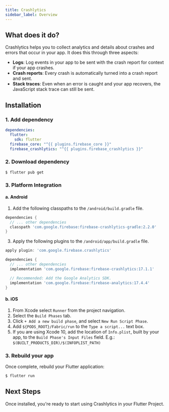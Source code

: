 ```yaml
---
title: Crashlytics
sidebar_label: Overview
---
```


##  What does it do?

Crashlytics helps you to collect analytics and details about crashes and errors that occur in your app. It does this through three aspects:

- **Logs**: Log events in your app to be sent with the crash report for context if your app crashes.
- **Crash reports**: Every crash is automatically turned into a crash report and sent.
- **Stack traces**: Even when an error is caught and your app recovers, the JavaScript stack trace can still be sent.

<YouTube id="k_mdNRZzd30"/>

## Installation

### 1. Add dependency

```yaml {5} title="pubspec.yaml"
dependencies:
  flutter:
    sdk: flutter
  firebase_core: "^{{ plugins.firebase_core }}"
  firebase_crashlytics: "^{{ plugins.firebase_crashlytics }}"
```

### 2. Download dependency

```
$ flutter pub get
```

### 3. Platform Integration

#### a. Android

1. Add the following classpaths to the `/android/build.gradle` file.

```dart
dependencies {
  // ... other dependencies
  classpath 'com.google.firebase:firebase-crashlytics-gradle:2.2.0'
}
```

3. Apply the following plugins to the `/android/app/build.gradle` file.

```dart
apply plugin: 'com.google.firebase.crashlytics'

dependencies {
  // ... other dependencies
  implementation 'com.google.firebase:firebase-crashlytics:17.1.1'

  // Recommended: Add the Google Analytics SDK.
  implementation 'com.google.firebase:firebase-analytics:17.4.4'
}
```

#### b. iOS

1. From Xcode select `Runner` from the project navigation.
2. Select the `Build Phases` tab.
3. Click `+ Add a new build phase`, and select `New Run Script Phase`.
4. Add `${PODS_ROOT}/Fabric/run` to the `Type a script...` text box.
5. If you are using Xcode 10, add the location of `Info.plist`, built by your app, to the `Build Phase's Input Files` field.
E.g.: `$(BUILT_PRODUCTS_DIR)/$(INFOPLIST_PATH)`

### 3. Rebuild your app

Once complete, rebuild your Flutter application:

```bash
$ flutter run
```

## Next Steps

Once installed, you're ready to start using Crashlytics in your Flutter Project.
